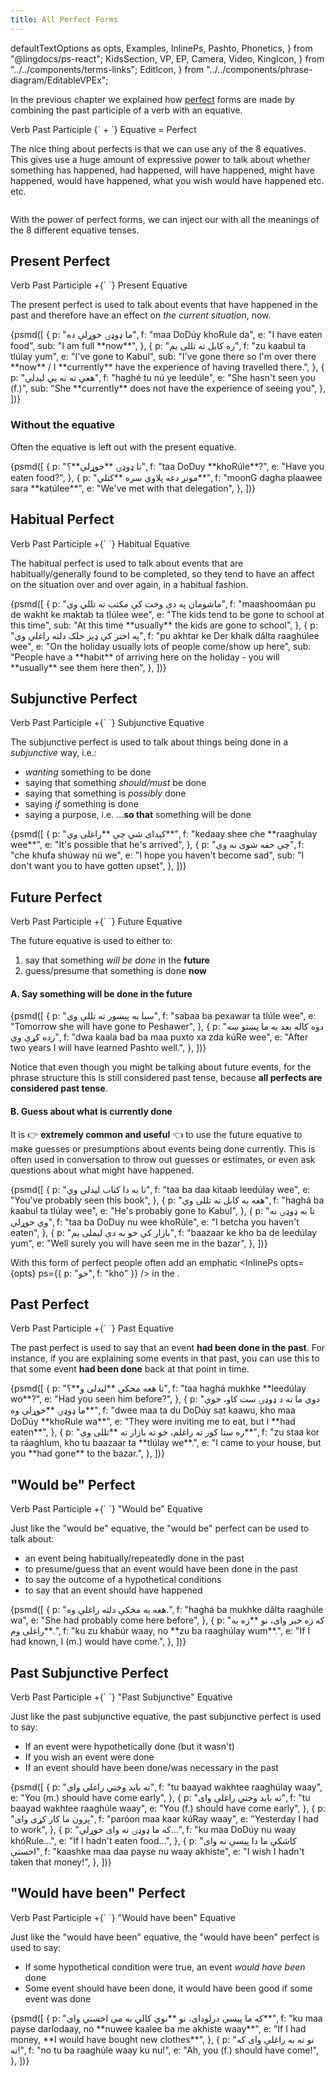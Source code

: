 ```yaml
---
title: All Perfect Forms
---
```


  defaultTextOptions as opts,
  Examples,
  InlinePs,
  Pashto,
  Phonetics,
} from "@lingdocs/ps-react";
  KidsSection,
  VP,
  EP,
  Camera,
  Video,
  KingIcon,
} from "../../components/terms-links";
  EditIcon,
} from "../../components/phrase-diagram/EditableVPEx";

In the previous chapter we explained how [perfect](<https://en.wikipedia.org/wiki/Perfect_(grammar)>) forms are made by combining the <Link to="/verbs/roots-and-stems/#the-past-participle">past participle</Link> of a verb with an equative.

<div style={{ maxWidth: "350px", margin: "0 auto 2rem auto" }}>
  <img src={chemistryPerfect} alt="" className="img-fluid" />
</div>

<Formula>
  <Link to="/verbs/roots-and-stems/#the-past-participle">
    Verb Past Participle
  </Link>
  {` + `}
  Equative = Perfect
</Formula>

The nice thing about perfects is that we can use <Link to="/equatives/other-equatives/#overview-of-8-equatives">any of the 8 equatives</Link>. This gives use a huge amount of expressive power to talk about whether something has happened, had happened, will have happened, might have happened, would have happened, what you wish would have happened etc. etc.

<div style={{ margin: "0 auto 2rem auto" }}>
  <img src={perfectDogMeme} alt="" className="img-fluid" />
</div>

With the power of perfect forms, we can inject our <VP text="verb phrases" /> with all the meanings of the <Link to="/equatives/other-equatives/#overview-of-8-equatives">8 different equative tenses</Link>.

## Present Perfect

<Formula>
  Verb Past Participle +{` `}
  Present Equative
</Formula>

The present perfect is used to talk about events that have happened in the past and therefore have an effect on _the current situation_, now.

<Examples opts={opts}>
  {psmd([
    {
      p: "ما ډوډۍ خوړلې ده",
      f: "maa DoDúy khoRule da",
      e: "I have eaten food",
      sub: "I am full **now**",
    },
    {
      p: "زه کابل ته تللی یم",
      f: "zu kaabul ta tlúlay yum",
      e: "I've gone to Kabul",
      sub: "I've gone there so I'm over there **now** / I **currently** have the experience of having travelled there.",
    },
    {
      p: "هغې ته نه یې لیدلې",
      f: "haghé tu nú ye leedúle",
      e: "She hasn't seen you (f.)",
      sub: "She **currently** does not have the experience of seeing you",
    },
  ])}
</Examples>

### Without the equative

Often the equative is left out with the present equative.

<Examples opts={opts}>
  {psmd([
    {
      p: "تا ډوډۍ **خوړلې**؟",
      f: "taa DoDuy **khoRúle**?",
      e: "Have you eaten food?",
    },
    {
      p: "مونږ دغه پلاوي سره **کتلي**",
      f: "moonG dagha plaawee sara **katúlee**",
      e: "We've met with that delegation",
    },
  ])}
</Examples>

## Habitual Perfect

<Formula>
  Verb Past Participle +{` `}
  Habitual Equative
</Formula>

The habitual perfect is used to talk about events that are habitually/generally found to be completed, so they tend to have an affect on the situation over and over again, in a habitual fashion.

<Examples opts={opts}>
  {psmd([
    {
      p: "ماشومان په دې وخت کې مکتب ته تللي وي",
      f: "maashoomáan pu de wakht ke maktab ta tlúlee wee",
      e: "The kids tend to be gone to school at this time",
      sub: "At this time **usually** the kids are gone to school",
    },
    {
      p: "په اختر کې ډېر خلک دلته راغلي وي",
      f: "pu akhtar ke Der khalk dălta raaghúlee wee",
      e: "On the holiday usually lots of people come/show up here",
      sub: "People have a **habit** of arriving here on the holiday - you will **usually** see them here then",
    },
  ])}
</Examples>

## Subjunctive Perfect

<Formula>
  Verb Past Participle +{` `}
  Subjunctive Equative
</Formula>

The subjunctive perfect is used to talk about things being done in a _subjunctive_ way, i.e.:

- _wanting_ something to be done
- saying that something _should/must_ be done
- saying that something is _possibly_ done
- saying _if_ something is done
- saying a purpose, i.e. ...**so that** something will be done

<Examples opts={opts}>
  {psmd([
    {
      p: "کېدای شي چې **راغلی وي**",
      f: "kedaay shee che **raaghulay wee**",
      e: "It's possible that he's arrived",
    },
    {
      p: "چې خفه شوی نه وې",
      f: "che khufa shúway nú we",
      e: "I hope you haven't become sad",
      sub: "I don't want you to have gotten upset",
    },
  ])}
</Examples>

## Future Perfect

<Formula>
  Verb Past Participle +{` `}
  Future Equative
</Formula>

The future equative is used to either to:

<ol style={{ listStyleType: "upper-alpha" }}>
  <li>
    say that something <em>will be done</em> in the <strong>future</strong>
  </li>
  <li>
    guess/presume that something is done <strong>now</strong>
  </li>
</ol>

#### A. Say something will be done in the future

<Examples opts={opts}>
  {psmd([
    {
      p: "سبا به پېښور ته تللې وي",
      f: "sabaa ba pexawar ta tlúle wee",
      e: "Tomorrow she will have gone to Peshawer",
    },
    {
      p: "دوه کاله بعد به ما پښتو ښه زده کړې وي",
      f: "dwa kaala bad ba maa puxto xa zda kúRe wee",
      e: "After two years I will have learned Pashto well.",
    },
  ])}
</Examples>

Notice that even though you might be talking about future events, for the <Link to="/phrase-structure/vp/">phrase structure</Link> this is still considered past tense, because **all perfects are considered past tense**.

#### B. Guess about what is currently done

It is 👉 **extremely common and useful** 👈 to use the future equative to make guesses or presumptions about events being done currently. This is often used in conversation to throw out guesses or estimates, or even ask questions about what might have happened.

<Examples opts={opts}>
  {psmd([
    {
      p: "تا به دا کتاب لیدلی وي",
      f: "taa ba daa kitaab leedúlay wee",
      e: "You've probably seen this book",
    },
    {
      p: "هغه به کابل ته تللی وي",
      f: "haghá ba kaabul ta tlúlay wee",
      e: "He's probably gone to Kabul",
    },
    {
      p: "تا به ډوډۍ نه وي خوړلې",
      f: "taa ba DoDuy nu wee khoRúle",
      e: "I betcha you haven't eaten",
    },
    {
      p: "بازار کې خو به دې لیملی یم",
      f: "baazaar ke kho ba de leedúlay yum",
      e: "Well surely you will have seen me in the bazar",
    },
  ])}
</Examples>

With this form of perfect people often add an emphatic <InlinePs opts={opts} ps={{ p: "خو", f: "kho" }} /> in the <KidsSection />.

## Past Perfect

<Formula>
  Verb Past Participle +{` `}
  Past Equative
</Formula>

The past perfect is used to say that an event **had been done in the past**. For instance, if you are explaining some events in that past, you can use this to that some event **had been done** back at that point in time.

<Examples opts={opts}>
  {psmd([
    {
      p: "تا هغه مخکې **لیدلی و**؟",
      f: "taa haghá mukhke **leedúlay wo**?",
      e: "Had you seen him before?",
    },
    {
      p: "دوي ما ته د ډوډۍ ست کاو، خوي ما ډوډۍ **خوړلې وه**",
      f: "dwee maa ta du DoDúy sat kaawu, kho maa DoDúy **khoRule wa**",
      e: "They were inviting me to eat, but I **had eaten**",
    },
    {
      p: "زه ستا کور ته راغلم، خو ته بازار ته **تللی وې**",
      f: "zu staa kor ta ráaghlum, kho tu baazaar ta **tlúlay we**.",
      e: "I came to your house, but you **had gone** to the bazar.",
    },
  ])}
</Examples>

## "Would be" Perfect

<Formula>
  Verb Past Participle +{` `}
  "Would be" Equative
</Formula>

Just like the <Link to="/equatives/other-equatives/#would-be-equative">"would be" equative</Link>, the "would be" perfect can be used to talk about:

- an event being habitually/repeatedly done in the past
- to presume/guess that an event would have been done in the past
- to say the outcome of a hypothetical conditions
- to say that an event should have happened

<Examples opts={opts}>
  {psmd([
    {
      p: "هغه به مخکې دلته راغلې وه.",
      f: "haghá ba mukhke dălta raaghúle wa",
      e: "She had probably come here before",
    },
    {
      p: "که زه خبر وای، نو **زه به راغلی وم**.",
      f: "ku zu khabúr waay, no **zu ba raaghúlay wum**.",
      e: "If I had known, I (m.) would have come.",
    },
  ])}
</Examples>

## Past Subjunctive Perfect

<Formula>
  Verb Past Participle +{` `}
  "Past Subjunctive" Equative
</Formula>

Just like the <Link to="/equatives/other-equatives/#past-subjunctive">past subjunctive equative</Link>, the past subjunctive perfect is used to say:

- If an event were hypothetically done (but it wasn't)
- If you wish an event were done
- If an event should have been done/was necessary in the past

<Examples opts={opts}>
  {psmd([
    {
      p: "ته باید وختي راغلی وای",
      f: "tu baayad wakhtee raaghúlay waay",
      e: "You (m.) should have come early",
    },
    {
      p: "ته باید وختي راغلې وای",
      f: "tu baayad wakhtee raaghúle waay",
      e: "You (f.) should have come early",
    },
    {
      p: "پرون ما کار کړی وای",
      f: "paróon maa kaar kúRay waay",
      e: "Yesterday I had to work",
    },
    {
      p: "که ما ډوډۍ نه وای خوړلې...",
      f: "ku maa DoDúy nu waay khóRule...",
      e: "If I hadn't eaten food...",
    },
    {
      p: "کاشکې ما دا پیسې نه وای اخستې",
      f: "kaashke maa daa payse nu waay akhíste",
      e: "I wish I hadn't taken that money!",
    },
  ])}
</Examples>

## "Would have been" Perfect

<Formula>
  Verb Past Participle +{` `}
  "Would have been" Equative
</Formula>

Just like the <Link to="/equatives/other-equatives/#would-have-been-equative">"would have been" equative</Link>, the "would have been" perfect is used to say:

- If some hypothetical condition were true, an event _would have been_ done
- Some event should have been done, it would have been good if some event was done

<Examples opts={opts}>
  {psmd([
    {
      p: "که ما پیسې درلودای، نو **نوي کالي به مې اخستي وای**",
      f: "ku maa payse darlodaay, no **nuwee kaalee ba me akhiste waay**",
      e: "If I had money, **I would have bought new clothes**",
    },
    {
      p: "نو ته به راغلې وای که نه!",
      f: "no tu ba raaghúle waay ku nu!",
      e: "Ah, you (f.) should have come!",
    },
  ])}
</Examples>

<GameDisplay record={perfectGameOne} />

<GameDisplay record={perfectGameMix} />
